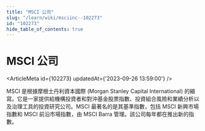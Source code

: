 ```yaml
---
title: "MSCI 公司"
slug: "/learn/wiki/msciinc--102273"
id: "102273"
hide_table_of_contents: true
---
```



# MSCI 公司

<ArticleMeta id={102273} updatedAt={'2023-09-26 13:59:00'} />
<div className='border-solid border-b border-t-0 my-4 border-[var(--ifm-color-gray-300)]' />

MSCI 是根據摩根士丹利資本國際 (Morgan Stanley Capital International) 的縮寫。它是一家提供給機構投資者和對沖基金股票指數、投資組合風險和業績分析以及治理工具的投資研究公司。MSCI 最著名的是其基準指數，包括 MSCI 新興市場指數和 MSCI 前沿市場指數，由 MSCI Barra 管理。該公司每年都在推出新的指數。
